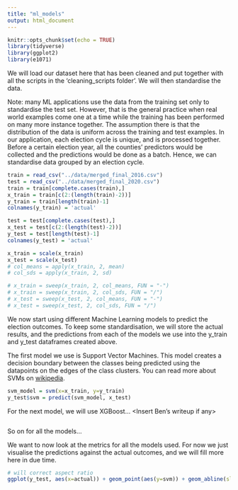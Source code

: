 ```yaml
---
title: "ml_models"
output: html_document
---
```


```r
knitr::opts_chunk$set(echo = TRUE)
library(tidyverse)
library(ggplot2)
library(e1071)
```

We will load our dataset here that has been cleaned and put together with all the scripts in the 'cleaning_scripts folder'. We will then standardise the data.

Note: many ML applications use the data from the training set only to standardise the test set. However, that is the general practice when real world examples come one at a time while the training has been performed on many more instance together. The assumption there is that the distribution of the data is uniform across the training and test examples. In our application, each election cycle is unique, and is processed together. Before a certain election year, all the counties' predictors would be collected and the predictions would be done as a batch. Hence, we can standardise data grouped by an election cycle.

```r
train = read_csv("../data/merged_final_2016.csv")
test = read_csv("../data/merged_final_2020.csv")
train = train[complete.cases(train),]
x_train = train[c(2:(length(train)-2))]
y_train = train[length(train)-1]
colnames(y_train) = 'actual'

test = test[complete.cases(test),]
x_test = test[c(2:(length(test)-2))]
y_test = test[length(test)-1]
colnames(y_test) = 'actual'

x_train = scale(x_train)
x_test = scale(x_test)
# col_means = apply(x_train, 2, mean)
# col_sds = apply(x_train, 2, sd)

# x_train = sweep(x_train, 2, col_means, FUN = "-")
# x_train = sweep(x_train, 2, col_sds, FUN = "/")
# x_test = sweep(x_test, 2, col_means, FUN = "-")
# x_test = sweep(x_test, 2, col_sds, FUN = "/")
```

We now start using different Machine Learning models to predict the election outcomes. To keep some standardisation, we will store the actual results, and the predictions from each of the models we use into the y_train and y_test dataframes created above.

The first model we use is Support Vector Machines. This model creates a decision boundary between the classes being predicted using the datapoints on the edges of the class clusters. You can read more about SVMs on [wikipedia](https://en.wikipedia.org/wiki/Support_vector_machine).
```r
svm_model = svm(x=x_train, y=y_train)
y_test$svm = predict(svm_model, x_test)
```

For the next model, we will use XGBoost... <Insert Ben's writeup if any>
```r

```
 
So on for all the models...

We want to now look at the metrics for all the models used. For now we just visualise the predictions against the actual outcomes, and we will fill more here in due time.
```r
# will correct aspect ratio
ggplot(y_test, aes(x=actual)) + geom_point(aes(y=svm)) + geom_abline(slope=1, intercept = 0, color='red') +ylim(c(0,1))
```

